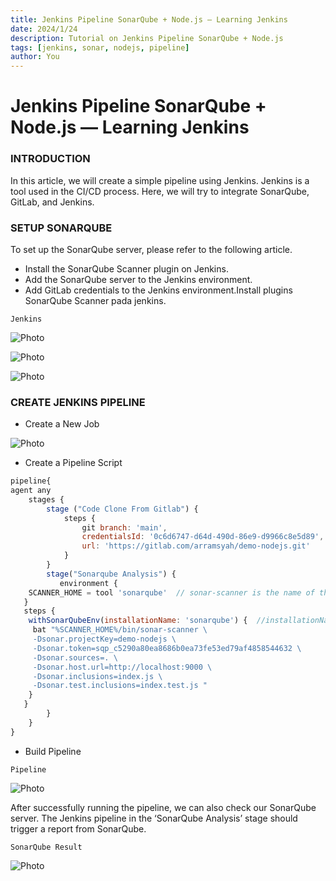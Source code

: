 ```yaml
---
title: Jenkins Pipeline SonarQube + Node.js — Learning Jenkins
date: 2024/1/24
description: Tutorial on Jenkins Pipeline SonarQube + Node.js
tags: [jenkins, sonar, nodejs, pipeline]
author: You
---
```



# Jenkins Pipeline SonarQube + Node.js — Learning Jenkins

### INTRODUCTION 

In this article, we will create a simple pipeline using Jenkins. Jenkins is a tool used in the CI/CD process. Here, we will try to integrate SonarQube, GitLab, and Jenkins.

### SETUP SONARQUBE

To set up the SonarQube server, please refer to the following article.

- Install the SonarQube Scanner plugin on Jenkins.
- Add the SonarQube server to the Jenkins environment.
- Add GitLab credentials to the Jenkins environment.Install plugins SonarQube Scanner pada jenkins.

`Jenkins`

<Image
  src="/images/post18_img1.webp"
  alt="Photo"
  width={1125}
  height={750}
  priority
  className="next-image"
/>

<Image
  src="/images/post18_img2.webp"
  alt="Photo"
  width={1125}
  height={750}
  priority
  className="next-image"
/>

<Image
  src="/images/post18_img3.webp"
  alt="Photo"
  width={1125}
  height={750}
  priority
  className="next-image"
/>

### CREATE JENKINS PIPELINE

- Create a New Job

<Image
  src="/images/post17_img4.webp"
  alt="Photo"
  width={1125}
  height={750}
  priority
  className="next-image"
/>

- Create a Pipeline Script

```js
pipeline{
agent any
    stages {
        stage ("Code Clone From Gitlab") {
            steps {
                git branch: 'main',
                credentialsId: '0c6d6747-d64d-490d-86e9-d9966c8e5d89',
                url: 'https://gitlab.com/arramsyah/demo-nodejs.git'
            }
        }
        stage("Sonarqube Analysis") {
           environment {
    SCANNER_HOME = tool 'sonarqube'  // sonar-scanner is the name of the tool in the manage jenkins> tool configuration
   }
   steps {
    withSonarQubeEnv(installationName: 'sonarqube') {  //installationName is the name of sonar installation in manage jenkins>configure system
     bat "%SCANNER_HOME%/bin/sonar-scanner \
     -Dsonar.projectKey=demo-nodejs \
     -Dsonar.token=sqp_c5290a80ea8686b0ea73fe53ed79af4858544632 \
     -Dsonar.sources=. \
     -Dsonar.host.url=http://localhost:9000 \
     -Dsonar.inclusions=index.js \
     -Dsonar.test.inclusions=index.test.js "
    }
   }
        }
    }
}
```

- Build Pipeline

`Pipeline`

<Image
  src="/images/post18_img5.webp"
  alt="Photo"
  width={1125}
  height={750}
  priority
  className="next-image"
/>

After successfully running the pipeline, we can also check our SonarQube server. The Jenkins pipeline in the ‘SonarQube Analysis’ stage should trigger a report from SonarQube.

`SonarQube Result`

<Image
  src="/images/post18_img5.webp"
  alt="Photo"
  width={1125}
  height={750}
  priority
  className="next-image"
/>